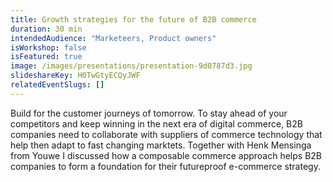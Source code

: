 ```yaml
---
title: Growth strategies for the future of B2B commerce
duration: 30 min
intendedAudience: "Marketeers, Product owners"
isWorkshop: false
isFeatured: true
image: /images/presentations/presentation-9d0787d3.jpg
slideshareKey: H0TwGtyECQyJWF
relatedEventSlugs: []
---
```


Build for the customer journeys of tomorrow. To stay ahead of your competitors and keep winning in the next era of digital commerce, B2B companies need to collaborate with suppliers of commerce technology that help then adapt to fast changing marktets. Together with Henk Mensinga from Youwe I discussed how a composable commerce approach helps B2B companies to form a foundation for their futureproof e-commerce strategy.
